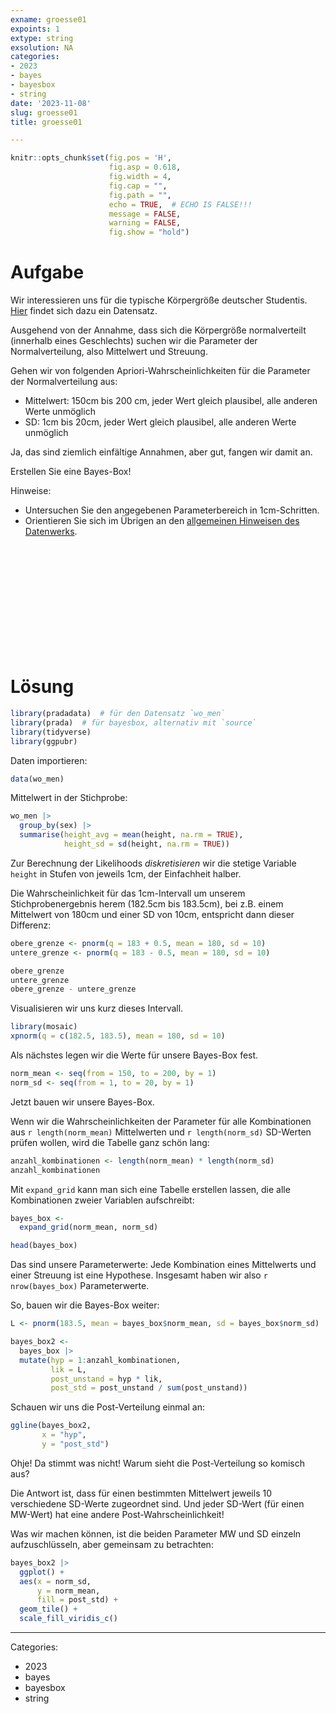 ```yaml
---
exname: groesse01
expoints: 1
extype: string
exsolution: NA
categories:
- 2023
- bayes
- bayesbox
- string
date: '2023-11-08'
slug: groesse01
title: groesse01

---
```




<!-- WORK IN PROGRESS -->


```r
knitr::opts_chunk$set(fig.pos = 'H',
                      fig.asp = 0.618,
                      fig.width = 4,
                      fig.cap = "", 
                      fig.path = "",
                      echo = TRUE,  # ECHO IS FALSE!!!
                      message = FALSE,
                      warning = FALSE,
                      fig.show = "hold")
```



# Aufgabe


Wir interessieren uns für die typische Körpergröße deutscher Studentis.
[Hier](https://raw.githubusercontent.com/sebastiansauer/pradadata/master/data-raw/wo_men.csv) findet sich dazu ein Datensatz.

Ausgehend von der Annahme, dass sich die Körpergröße normalverteilt (innerhalb eines Geschlechts) suchen wir die Parameter der Normalverteilung, also Mittelwert und Streuung.

Gehen wir von folgenden Apriori-Wahrscheinlichkeiten für die Parameter der Normalverteilung aus:

- Mittelwert: 150cm bis 200 cm, jeder Wert gleich plausibel, alle anderen Werte unmöglich
- SD: 1cm bis 20cm, jeder Wert gleich plausibel, alle anderen Werte unmöglich


Ja, das sind ziemlich einfältige Annahmen, aber gut, fangen wir damit an.


Erstellen Sie eine Bayes-Box!

Hinweise:


- Untersuchen Sie den angegebenen Parameterbereich in 1cm-Schritten.
- Orientieren Sie sich im Übrigen an den [allgemeinen Hinweisen des Datenwerks](https://datenwerk.netlify.app/hinweise).




</br>
</br>
</br>
</br>
</br>
</br>
</br>
</br>
</br>
</br>

# Lösung




```r
library(pradadata)  # für den Datensatz `wo_men`
library(prada)  # für bayesbox, alternativ mit `source`
library(tidyverse)
library(ggpubr)
```

Daten importieren:

```r
data(wo_men)
```


Mittelwert in der Stichprobe:

```r
wo_men |> 
  group_by(sex) |> 
  summarise(height_avg = mean(height, na.rm = TRUE),
            height_sd = sd(height, na.rm = TRUE))
```


Zur Berechnung der Likelihoods *diskretisieren* wir die stetige Variable `height` in Stufen von jeweils 1cm, der Einfachheit halber.

Die Wahrscheinlichkeit für das 1cm-Intervall um unserem Stichprobenergebnis herem (182.5cm bis 183.5cm), bei z.B. einem Mittelwert von 180cm und einer SD von 10cm, entspricht dann dieser Differenz:

```r
obere_grenze <- pnorm(q = 183 + 0.5, mean = 180, sd = 10)
untere_grenze <- pnorm(q = 183 - 0.5, mean = 180, sd = 10)

obere_grenze
untere_grenze
obere_grenze - untere_grenze
```

Visualisieren wir uns kurz dieses Intervall.

```r
library(mosaic)
xpnorm(q = c(182.5, 183.5), mean = 180, sd = 10)
```


Als nächstes legen wir die Werte für unsere Bayes-Box fest.



```r
norm_mean <- seq(from = 150, to = 200, by = 1)
norm_sd <- seq(from = 1, to = 20, by = 1)
```

Jetzt bauen wir unsere Bayes-Box.

Wenn wir die Wahrscheinlichkeiten der Parameter für alle Kombinationen aus `r length(norm_mean)` Mittelwerten und `r length(norm_sd)` SD-Werten prüfen wollen, wird die Tabelle ganz schön lang:

```r
anzahl_kombinationen <- length(norm_mean) * length(norm_sd)
anzahl_kombinationen
```


Mit `expand_grid` kann man sich eine Tabelle erstellen lassen, die alle Kombinationen zweier Variablen aufschreibt:


```r
bayes_box <-
  expand_grid(norm_mean, norm_sd)

head(bayes_box)
```

Das sind unsere Parameterwerte: Jede Kombination eines Mittelwerts und einer Streuung ist eine Hypothese. Insgesamt haben wir also `r nrow(bayes_box)` Parameterwerte. 

So, bauen wir die Bayes-Box weiter:

```r
L <- pnorm(183.5, mean = bayes_box$norm_mean, sd = bayes_box$norm_sd)

bayes_box2 <-
  bayes_box |> 
  mutate(hyp = 1:anzahl_kombinationen,
         lik = L,
         post_unstand = hyp * lik,
         post_std = post_unstand / sum(post_unstand))
```

Schauen wir uns die Post-Verteilung einmal an:

```r
ggline(bayes_box2,
       x = "hyp",
       y = "post_std")
```

Ohje! Da stimmt was nicht! 
Warum sieht die Post-Verteilung so komisch aus?



Die Antwort ist, dass für einen bestimmten Mittelwert jeweils 10 verschiedene SD-Werte zugeordnet sind. Und jeder SD-Wert (für einen MW-Wert) hat eine andere Post-Wahrscheinlichkeit!

Was wir machen können, ist die beiden Parameter MW und SD einzeln aufzuschlüsseln, aber gemeinsam zu betrachten:


```r
bayes_box2 |> 
  ggplot() +
  aes(x = norm_sd,
      y = norm_mean,
      fill = post_std) +
  geom_tile() +
  scale_fill_viridis_c()
```






---

Categories: 

- 2023
- bayes
- bayesbox
- string

